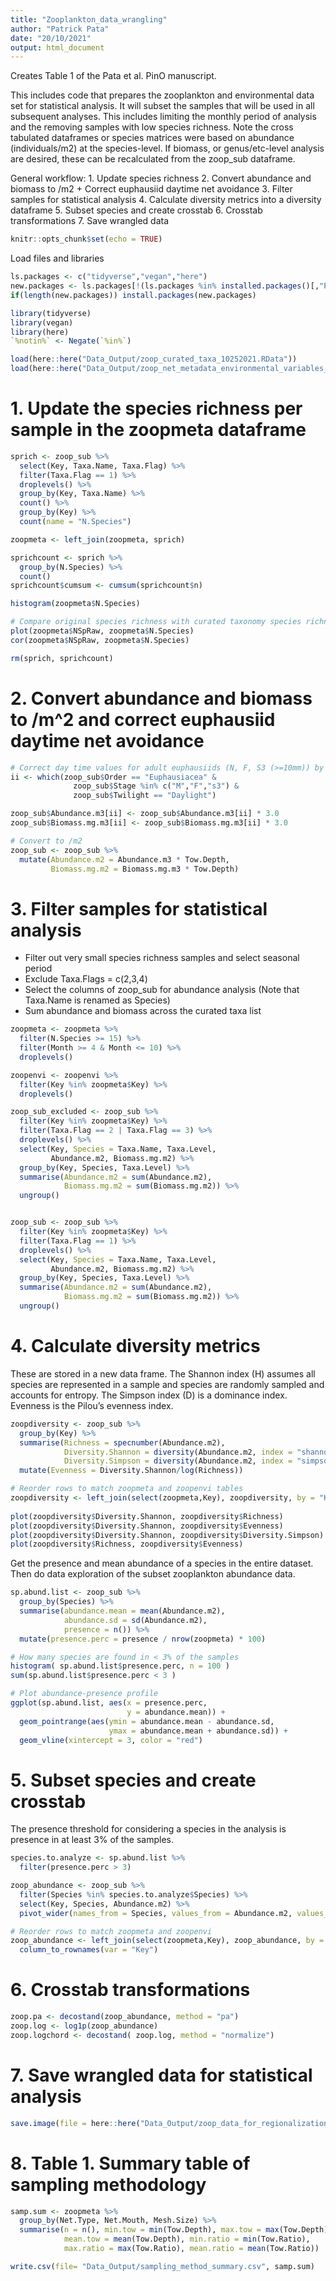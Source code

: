 ```yaml
---
title: "Zooplankton_data_wrangling"
author: "Patrick Pata"
date: "20/10/2021"
output: html_document
---
```


Creates Table 1 of the Pata et al. PinO manuscript.

This includes code that prepares the zooplankton and environmental data set for statistical analysis. It will subset the samples that will be used in all subsequent analyses. This includes limiting the monthly period of analysis and the removing samples with low species richness. Note the cross tabulated dataframes or species matrices were based on abundance (individuals/m2) at the species-level. If biomass, or genus/etc-level analysis are desired, these can be recalculated from the zoop_sub dataframe.

General workflow:
1. Update species richness
2. Convert abundance and biomass to /m2 + Correct euphausiid daytime net avoidance
3. Filter samples for statistical analysis
4. Calculate diversity metrics into a diversity dataframe
5. Subset species and create crosstab
6. Crosstab transformations
7. Save wrangled data

```r
knitr::opts_chunk$set(echo = TRUE)
```

Load files and libraries
```r
ls.packages <- c("tidyverse","vegan","here")
new.packages <- ls.packages[!(ls.packages %in% installed.packages()[,"Package"])]
if(length(new.packages)) install.packages(new.packages)

library(tidyverse)
library(vegan)
library(here)
`%notin%` <- Negate(`%in%`)

load(here::here("Data_Output/zoop_curated_taxa_10252021.RData"))
load(here::here("Data_Output/zoop_net_metadata_environmental_variables_10202021.RData"))
```

# 1. Update the species richness per sample in the zoopmeta dataframe
```r
sprich <- zoop_sub %>% 
  select(Key, Taxa.Name, Taxa.Flag) %>%
  filter(Taxa.Flag == 1) %>%
  droplevels() %>%
  group_by(Key, Taxa.Name) %>%
  count() %>%
  group_by(Key) %>%
  count(name = "N.Species")

zoopmeta <- left_join(zoopmeta, sprich)

sprichcount <- sprich %>% 
  group_by(N.Species) %>% 
  count()
sprichcount$cumsum <- cumsum(sprichcount$n)

histogram(zoopmeta$N.Species)

# Compare original species richness with curated taxonomy species richness
plot(zoopmeta$NSpRaw, zoopmeta$N.Species)
cor(zoopmeta$NSpRaw, zoopmeta$N.Species)

rm(sprich, sprichcount)
```

# 2. Convert abundance and biomass to /m^2 and correct euphausiid daytime net avoidance
```r
# Correct day time values for adult euphausiids (N, F, S3 (>=10mm)) by multiplying by a factor of 3.
ii <- which(zoop_sub$Order == "Euphausiacea" & 
              zoop_sub$Stage %in% c("M","F","s3") &
              zoop_sub$Twilight == "Daylight")

zoop_sub$Abundance.m3[ii] <- zoop_sub$Abundance.m3[ii] * 3.0
zoop_sub$Biomass.mg.m3[ii] <- zoop_sub$Biomass.mg.m3[ii] * 3.0

# Convert to /m2
zoop_sub <- zoop_sub %>% 
  mutate(Abundance.m2 = Abundance.m3 * Tow.Depth,
         Biomass.mg.m2 = Biomass.mg.m3 * Tow.Depth)
```

# 3. Filter samples for statistical analysis
- Filter out very small species richness samples and select seasonal period
- Exclude Taxa.Flags = c(2,3,4)
- Select the columns of zoop_sub for abundance analysis (Note that Taxa.Name is renamed as Species)
- Sum abundance and biomass across the curated taxa list
```r
zoopmeta <- zoopmeta %>% 
  filter(N.Species >= 15) %>% 
  filter(Month >= 4 & Month <= 10) %>% 
  droplevels()

zoopenvi <- zoopenvi %>% 
  filter(Key %in% zoopmeta$Key) %>% 
  droplevels()

zoop_sub_excluded <- zoop_sub %>% 
  filter(Key %in% zoopmeta$Key) %>% 
  filter(Taxa.Flag == 2 | Taxa.Flag == 3) %>% 
  droplevels() %>% 
  select(Key, Species = Taxa.Name, Taxa.Level,
         Abundance.m2, Biomass.mg.m2) %>% 
  group_by(Key, Species, Taxa.Level) %>% 
  summarise(Abundance.m2 = sum(Abundance.m2),
            Biomass.mg.m2 = sum(Biomass.mg.m2)) %>% 
  ungroup()


zoop_sub <- zoop_sub %>% 
  filter(Key %in% zoopmeta$Key) %>% 
  filter(Taxa.Flag == 1) %>% 
  droplevels() %>% 
  select(Key, Species = Taxa.Name, Taxa.Level,
         Abundance.m2, Biomass.mg.m2) %>% 
  group_by(Key, Species, Taxa.Level) %>% 
  summarise(Abundance.m2 = sum(Abundance.m2),
            Biomass.mg.m2 = sum(Biomass.mg.m2)) %>% 
  ungroup()

```

# 4. Calculate diversity metrics
These are stored in a new data frame. The Shannon index (H) assumes all species are represented in a sample and species are randomly sampled and accounts for entropy. The Simpson index (D) is a dominance index. Evenness is the Pilou's evenness index.
```r
zoopdiversity <- zoop_sub %>% 
  group_by(Key) %>% 
  summarise(Richness = specnumber(Abundance.m2),
            Diversity.Shannon = diversity(Abundance.m2, index = "shannon"),
            Diversity.Simpson = diversity(Abundance.m2, index = "simpson")) %>% 
  mutate(Evenness = Diversity.Shannon/log(Richness))

# Reorder rows to match zoopmeta and zoopenvi tables
zoopdiversity <- left_join(select(zoopmeta,Key), zoopdiversity, by = "Key")
  
plot(zoopdiversity$Diversity.Shannon, zoopdiversity$Richness)
plot(zoopdiversity$Diversity.Shannon, zoopdiversity$Evenness)
plot(zoopdiversity$Diversity.Shannon, zoopdiversity$Diversity.Simpson)
plot(zoopdiversity$Richness, zoopdiversity$Evenness)
```

Get the presence and mean abundance of a species in the entire dataset. Then do data exploration of the subset zooplankton abundance data. 
```r
sp.abund.list <- zoop_sub %>% 
  group_by(Species) %>% 
  summarise(abundance.mean = mean(Abundance.m2),
            abundance.sd = sd(Abundance.m2),
            presence = n()) %>% 
  mutate(presence.perc = presence / nrow(zoopmeta) * 100)

# How many species are found in < 3% of the samples
histogram( sp.abund.list$presence.perc, n = 100 )
sum(sp.abund.list$presence.perc < 3 )

# Plot abundance-presence profile
ggplot(sp.abund.list, aes(x = presence.perc, 
                          y = abundance.mean)) +
  geom_pointrange(aes(ymin = abundance.mean - abundance.sd,
                      ymax = abundance.mean + abundance.sd)) +
  geom_vline(xintercept = 3, color = "red")

```


# 5. Subset species and create crosstab
The presence threshold for considering a species in the analysis is presence in at least 3% of the samples.
```r
species.to.analyze <- sp.abund.list %>% 
  filter(presence.perc > 3) 

zoop_abundance <- zoop_sub %>% 
  filter(Species %in% species.to.analyze$Species) %>% 
  select(Key, Species, Abundance.m2) %>% 
  pivot_wider(names_from = Species, values_from = Abundance.m2, values_fill = 0) 

# Reorder rows to match zoopmeta and zoopenvi
zoop_abundance <- left_join(select(zoopmeta,Key), zoop_abundance, by = "Key") %>% 
  column_to_rownames(var = "Key")
```


# 6. Crosstab transformations 
```r
zoop.pa <- decostand(zoop_abundance, method = "pa")
zoop.log <- log1p(zoop_abundance)
zoop.logchord <- decostand( zoop.log, method = "normalize")
```

# 7. Save wrangled data for statistical analysis
```r
save.image(file = here::here("Data_Output/zoop_data_for_regionalization_10252021.RData"))
```

# 8. Table 1. Summary table of sampling methodology
```r
samp.sum <- zoopmeta %>% 
  group_by(Net.Type, Net.Mouth, Mesh.Size) %>% 
  summarise(n = n(), min.tow = min(Tow.Depth), max.tow = max(Tow.Depth),
            mean.tow = mean(Tow.Depth), min.ratio = min(Tow.Ratio), 
            max.ratio = max(Tow.Ratio), mean.ratio = mean(Tow.Ratio))

write.csv(file= "Data_Output/sampling_method_summary.csv", samp.sum)

```



